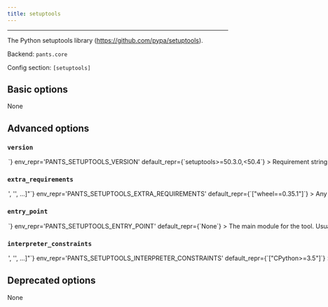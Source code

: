 ```yaml
---
title: setuptools
---
```



---

The Python setuptools library (https://github.com/pypa/setuptools).

Backend: <span className="color--primary">`pants.core`</span>

Config section: <span className="color--primary">`[setuptools]`</span>

<span className={styles.options}>

## Basic options
None

## Advanced options

### `version`

<Option
  cli_repr={`--setuptools-version=<str>`}
  env_repr='PANTS_SETUPTOOLS_VERSION'
  default_repr={`setuptools>=50.3.0,<50.4`}
>

Requirement string for the tool.

</Option>

### `extra_requirements`

<Option
  cli_repr={`--setuptools-extra-requirements="['<str>', '<str>', ...]"`}
  env_repr='PANTS_SETUPTOOLS_EXTRA_REQUIREMENTS'
  default_repr={`["wheel==0.35.1"]`}
>

Any additional requirement strings to use with the tool. This is useful if the tool allows you to install plugins or if you need to constrain a dependency to a certain version.

</Option>

### `entry_point`

<Option
  cli_repr={`--setuptools-entry-point=<str>`}
  env_repr='PANTS_SETUPTOOLS_ENTRY_POINT'
  default_repr={`None`}
>

The main module for the tool. Usually, you will not want to change this from the default.

</Option>

### `interpreter_constraints`

<Option
  cli_repr={`--setuptools-interpreter-constraints="['<str>', '<str>', ...]"`}
  env_repr='PANTS_SETUPTOOLS_INTERPRETER_CONSTRAINTS'
  default_repr={`["CPython>=3.5"]`}
>

Python interpreter constraints for this tool.

</Option>

## Deprecated options

None

</span>